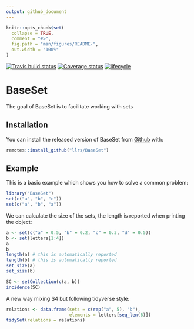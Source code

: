 ```yaml
---
output: github_document
---
```


<!-- README.md is generated from README.Rmd. Please edit that file -->

```r
knitr::opts_chunk$set(
  collapse = TRUE,
  comment = "#>",
  fig.path = "man/figures/README-",
  out.width = "100%"
)
```
[![Travis build status](https://travis-ci.org/llrs/BaseSet.svg?branch=master)](https://travis-ci.org/llrs/BaseSet)
[![Coverage status](https://codecov.io/gh/llrs/BaseSet/branch/master/graph/badge.svg)](https://codecov.io/github/llrs/BaseSet?branch=master)
[![lifecycle](https://img.shields.io/badge/lifecycle-experimental-orange.svg)](https://www.tidyverse.org/lifecycle/#experimental)

# BaseSet

The goal of BaseSet is to facilitate working with sets

## Installation

You can install the released version of BaseSet from [Github](https://github.com/llrs/BaseSet) with:

```r
remotes::install_github("llrs/BaseSet")
```

## Example

This is a basic example which shows you how to solve a common problem:

```r
library("BaseSet")
set(c("a", "b", "c"))
set(c("a", "b", "a"))
```
We can calculate the size of the sets, the length is reported when printing the object:
```r
a <- set(c("a" = 0.5, "b" = 0.2, "c" = 0.3, "d" = 0.5))
b <- set(letters[1:4])
a
b
length(a) # this is automatically reported
length(b) # this is automatically reported
set_size(a)
set_size(b)
```

```r
SC <- setCollection(c(a, b))
incidence(SC)
```

A new way mixing S4 but following tidyverse style:
```r
relations <- data.frame(sets = c(rep("a", 5), "b"), 
                        elements = letters[seq_len(6)])
tidySet(relations = relations)
```

